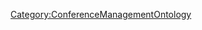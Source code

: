 <includeonly>{{METADATA|Keywords={{{HasKeyword|}}}|HasEntityTitle={{{HasEntityTitle}}}|HasEntityBlurb={{{HasEntityBlurb|}}}|HasEntityType=Module}}
{{Annotation|AnnotationPredicate=AssignedToTimeSlot|AnnotationObjects={{{AssignedToTimeSlot|}}}}}
</includeonly>
<noinclude>[[Category:ConferenceManagementOntology]]</noinclude>
